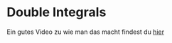 # Double Integrals

Ein gutes Video zu wie man das macht findest du [hier](https://www.youtube.com/watch?v=n8NDyxOMVEw)

